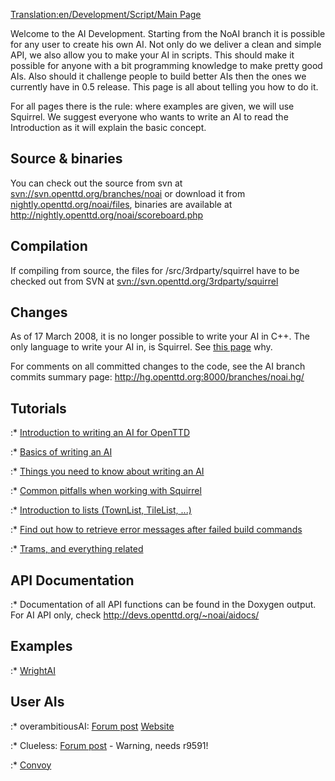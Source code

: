 [[Translation:en/Development/Script/Main Page]]
{{en/Development/Script/Navigation}}

Welcome to the AI Development. Starting from the NoAI branch it is possible for any user to create his own AI. Not only do we deliver a clean and simple API, we also allow you to make your AI in scripts. This should make it possible for anyone with a bit programming knowledge to make pretty good AIs. Also should it challenge people to build better AIs then the ones we currently have in 0.5 release. This page is all about telling you how to do it.

For all pages there is the rule: where examples are given, we will use Squirrel. We suggest everyone who wants to write an AI to read the Introduction as it will explain the basic concept.

==Source & binaries==
You can check out the source from svn at svn://svn.openttd.org/branches/noai or download it from [http://nightly.openttd.org/noai/files/ nightly.openttd.org/noai/files], binaries are available at http://nightly.openttd.org/noai/scoreboard.php

==Compilation==
If compiling from source, the files for /src/3rdparty/squirrel have to be checked out from SVN at svn://svn.openttd.org/3rdparty/squirrel

==Changes==
As of 17 March 2008, it is no longer possible to write your AI in C++. The only language to write your AI in, is Squirrel. See [[en/Archive/Development/AI Development milestones|this page]] why.

For comments on all committed changes to the code, see the AI branch commits summary page: http://hg.openttd.org:8000/branches/noai.hg/

==Tutorials==
:* [[en/Development/Script/Introduction|Introduction to writing an AI for OpenTTD]]
:* [[en/Development/Script/Basics|Basics of writing an AI]]
:* [[en/Development/Script/Need To Know|Things you need to know about writing an AI]]
:* [[en/Development/Script/Squirrel pitfalls|Common pitfalls when working with Squirrel]]
:* [[en/Development/Script/Lists|Introduction to lists (TownList, TileList, ...)]]
:* [[en/Development/Script/Last Error|Find out how to retrieve error messages after failed build commands]]
:* [[en/Development/Script/Trams|Trams, and everything related]]

==API Documentation==
:* Documentation of all API functions can be found in the Doxygen output. For AI API only, check http://devs.openttd.org/~noai/aidocs/

==Examples==
:* [[en/Development/Script/WrightAI|WrightAI]]

==User AIs==
:* overambitiousAI: [http://tt-forums.net/viewtopic.php?p=632579#p632579 Forum post] [http://homepages.uni-paderborn.de/leise/ Website]
:* Clueless: [http://tt-forums.net/viewtopic.php?p=573508#p573508 Forum post] - Warning, needs r9591!
:* [[en/Community/AI/Convoy|Convoy]]